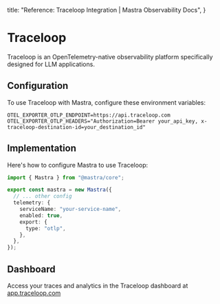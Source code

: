   title: "Reference: Traceloop Integration | Mastra Observability Docs",
}

# Traceloop

Traceloop is an OpenTelemetry-native observability platform specifically designed for LLM applications.

## Configuration

To use Traceloop with Mastra, configure these environment variables:

```env
OTEL_EXPORTER_OTLP_ENDPOINT=https://api.traceloop.com
OTEL_EXPORTER_OTLP_HEADERS="Authorization=Bearer your_api_key, x-traceloop-destination-id=your_destination_id"
```

## Implementation

Here's how to configure Mastra to use Traceloop:

```typescript
import { Mastra } from "@mastra/core";

export const mastra = new Mastra({
  // ... other config
  telemetry: {
    serviceName: "your-service-name",
    enabled: true,
    export: {
      type: "otlp",
    },
  },
});
```

## Dashboard

Access your traces and analytics in the Traceloop dashboard at [app.traceloop.com](https://app.traceloop.com)